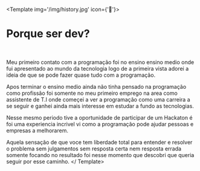 
<Template img='/img/history.jpg' icon={'📖'}>
<br/>
# Porque ser dev?
 <br/>

Meu primeiro contato com a programação foi no ensino ensino medio onde fui apresentado ao mundo da tecnologia logo de a primeira vista
adorei a ideia de que se pode fazer quase tudo com a programação.

Apos terminar o ensino medio ainda não tinha pensado na programação como profissão foi somente no meu primeiro emprego na area como 
assistente de T.I onde começei a ver a programação como uma carreira a se seguir e ganhei ainda mais interesse em estudar a fundo as tecnologias.

Nesse mesmo periodo tive a oportunidade de participar de um Hackaton é foi uma experiencia incrivel vi como a programação pode ajudar pessoas e empresas a melhorarem.

Aquela sensação de que voce tem liberdade total para entender e resolver o problema sem julgamentos sem resposta certa nem resposta errada
somente focando no resultado foi nesse momento que descobri que queria seguir por esse caminho. 
</ Template>